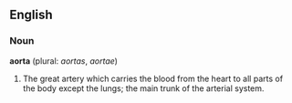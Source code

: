 ==English==

===Noun===

'''aorta''' (plural: ''aortas'', ''aortae'')

#The great artery which carries the blood from the heart to all parts of the body except the lungs; the main trunk of the arterial system.
